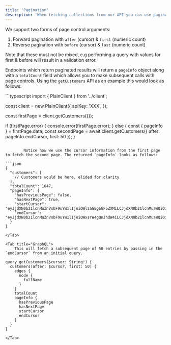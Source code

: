 ```yaml
---
title: 'Pagination'
description: 'When fetching collections from our API you can use pagination to control how much data is returned. We will return 25 records per request by default and the maximum page size is 100 records.'
---
```


We support two forms of page control arguments:

1. Forward pagination with `after` (cursor) & `first` (numeric count)
1. Reverse pagination with `before` (cursor) & `last` (numeric count)

Note that these must not be mixed, e.g performing a query with values for first & before will result in a validation error.

Endpoints which return paginated results will return a `pageInfo` object along with a `totalCount` field which allows you to make subsequent calls with page controls. Using the `getCustomers` API as an example this would look as follows:

<Tabs>
    <Tab title="Typescript SDK">
```typescript
import { PlainClient } from '../client';
 
const client = new PlainClient({
  apiKey: 'XXX',
});
 
const firstPage = client.getCustomers({});
 
if (firstPage.error) {
  console.error(firstPage.error);
} else {
  const { pageInfo } = firstPage.data;
  const secondPage = await client.getCustomers({ after: pageInfo.endCursor, first: 50 });
}
```

        Notice how we use the cursor information from the first page to fetch the second page. The returned `pageInfo` looks as follows:

```json
{
  "customers": [
    // Customers would be here, elided for clarity
  ],
  "totalCount": 1047,
  "pageInfo": {
    "hasPreviousPage": false,
    "hasNextPage": true,
    "startCursor": "eyJjdXN0b21lcnMuZnVsbF9uYW1lIjoiQWlzaGEgSGF5ZXMiLCJjdXN0b21lcnMuaWQiOiJjXzAxRllFWjlBRTk2S1c4SFJHSDhWVEZKU1JIIn0=",
    "endCursor": "eyJjdXN0b21lcnMuZnVsbF9uYW1lIjoiQWxsYW4gQnJhdW4iLCJjdXN0b21lcnMuaWQiOiJjXzAxSDFSQkRBV1BFQlpIRzlIODVORzE5SFdQIn0="
  }
}
```

    </Tab>

    <Tab title="GraphQL">
        This will fetch a subsequent page of 50 entries by passing in the `endCursor` from an initial query.

```grapql Second page
query getCustomers($cursor: String!) {
  customers(after: $cursor, first: 50) {
    edges {
      node {
        fullName
      }
    }
    totalCount
    pageInfo {
      hasPreviousPage
      hasNextPage
      startCursor
      endCursor
    }
  }
}
```

    </Tab>

</Tabs>

